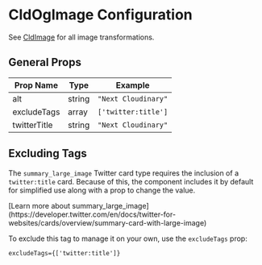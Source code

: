 
# CldOgImage Configuration

See [CldImage](/components/cldimage/configuration) for all image transformations.

## General Props

| Prop Name          | Type   | Example                      |
|--------------------|--------|------------------------------|
| alt                | string | `"Next Cloudinary"`          |
| excludeTags        | array  | `['twitter:title']`          |
| twitterTitle       | string | `"Next Cloudinary"`          |

## Excluding Tags

The `summary_large_image` Twitter card type requires the inclusion of a `twitter:title` card. Because of this, the component includes it by default for simplified use along with a prop to change the value.

<Callout emoji={false}>
  [Learn more about summary_large_image](https://developer.twitter.com/en/docs/twitter-for-websites/cards/overview/summary-card-with-large-image)
</Callout>

To exclude this tag to manage it on your own, use the `excludeTags` prop:

```
excludeTags={['twitter:title']}
```